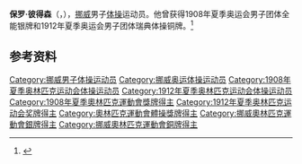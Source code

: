 {{NoteTA|G1=Sports}}
'''保罗·彼得森'''（{{lang-no|Paul Pedersen}}，{{bd|1886年|9月18日|1948年|8月16日}}），[[挪威|挪威]]男子[[体操|体操]]运动员。他曾获得1908年夏季奥运会男子团体全能银牌和1912年夏季奥运会男子团体瑞典体操铜牌。<ref>{{Cite web|title=Paul PEDERSEN|url=https://www.olympic.org/paul-pedersen|accessdate=2021-03-21|work=International Olympic Committee|archive-date=2017-11-17|archive-url=https://web.archive.org/web/20171117002634/https://www.olympic.org/Paul-Pedersen}}</ref>

== 参考资料 ==
{{reflist}}

{{Authority control}}
{{DEFAULTSORT:Pedersen, Paul}}
[[Category:挪威男子体操运动员|Category:挪威男子体操运动员]]
[[Category:挪威奥运体操运动员|Category:挪威奥运体操运动员]]
[[Category:1908年夏季奥林匹克运动会体操运动员|Category:1908年夏季奥林匹克运动会体操运动员]]
[[Category:1912年夏季奥林匹克运动会体操运动员|Category:1912年夏季奥林匹克运动会体操运动员]]
[[Category:1908年夏季奧林匹克運動會獎牌得主|Category:1908年夏季奧林匹克運動會獎牌得主]]
[[Category:1912年夏季奥林匹克运动会奖牌得主|Category:1912年夏季奥林匹克运动会奖牌得主]]
[[Category:奧林匹克運動會體操獎牌得主|Category:奧林匹克運動會體操獎牌得主]]
[[Category:挪威奧林匹克運動會銀牌得主|Category:挪威奧林匹克運動會銀牌得主]]
[[Category:挪威奧林匹克運動會銅牌得主|Category:挪威奧林匹克運動會銅牌得主]]